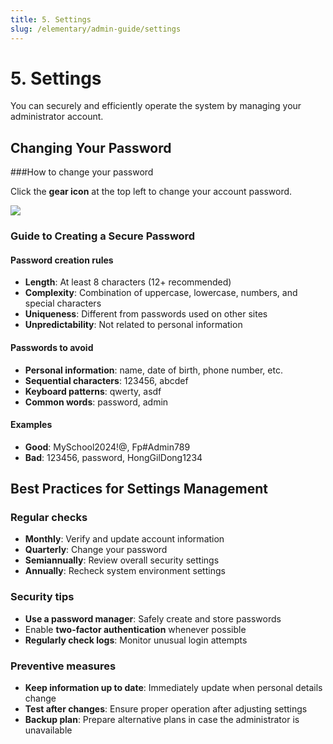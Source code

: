 ```yaml
---
title: 5. Settings
slug: /elementary/admin-guide/settings
---
```



# 5. Settings

You can securely and efficiently operate the system by managing your administrator account.

## Changing Your Password

###How to change your password

Click the **gear icon** at the top left to change your account password.

<Image src="/img/en/elementary/admin/05-01.jpg" size="lg" />

### Guide to Creating a Secure Password

#### Password creation rules

- **Length**: At least 8 characters (12+ recommended)
- **Complexity**: Combination of uppercase, lowercase, numbers, and special characters
- **Uniqueness**: Different from passwords used on other sites
- **Unpredictability**: Not related to personal information

#### Passwords to avoid

- **Personal information**: name, date of birth, phone number, etc.
- **Sequential characters**: 123456, abcdef
- **Keyboard patterns**: qwerty, asdf
- **Common words**: password, admin

#### Examples

- **Good**: MySchool2024!@, Fp#Admin789
- **Bad**: 123456, password, HongGilDong1234

## Best Practices for Settings Management

### Regular checks

- **Monthly**: Verify and update account information
- **Quarterly**: Change your password
- **Semiannually**: Review overall security settings
- **Annually**: Recheck system environment settings

### Security tips

- **Use a password manager**: Safely create and store passwords
- Enable **two-factor authentication** whenever possible
- **Regularly check logs**: Monitor unusual login attempts

### Preventive measures

- **Keep information up to date**: Immediately update when personal details change
- **Test after changes**: Ensure proper operation after adjusting settings
- **Backup plan**: Prepare alternative plans in case the administrator is unavailable

